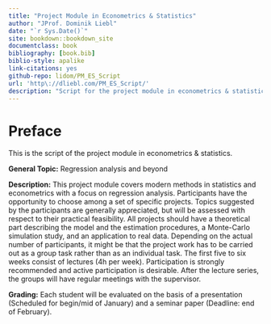 ```yaml
--- 
title: "Project Module in Econometrics & Statistics"
author: "JProf. Dominik Liebl"
date: "`r Sys.Date()`"
site: bookdown::bookdown_site
documentclass: book
bibliography: [book.bib]
biblio-style: apalike
link-citations: yes
github-repo: lidom/PM_ES_Script
url: 'http\://dliebl.com/PM_ES_Script/'
description: "Script for the project module in econometrics & statistics."
---
```


# Preface {-}

This is the script of the project module in econometrics & statistics.


**General Topic:**
Regression analysis and beyond 
  
**Description:** 
This project module covers modern methods in statistics and econometrics with a focus on regression analysis. Participants have the opportunity to choose among a set of specific projects. Topics suggested by the participants are generally appreciated, but will be assessed with respect to their practical feasibility. All projects should have a theoretical part describing the model and the estimation procedures, a Monte-Carlo simulation study, and an application to real data. Depending on the actual number of participants, it might be that the project work has to be carried out as a group task rather than as an individual task. The first five to six weeks consist of lectures (4h per week). Participation is strongly recommended and active participation is desirable. After the lecture series, the groups will have regular meetings with the supervisor. 

**Grading:**
Each student will be evaluated on the basis of a presentation (Scheduled for begin/mid of January) and a seminar paper (Deadline: end of February). 

